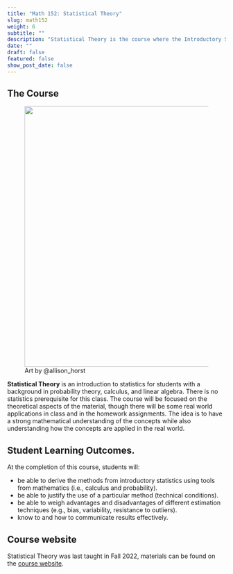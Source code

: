 ```yaml
---
title: "Math 152: Statistical Theory"
slug: math152
weight: 6
subtitle: ""
description: "Statistical Theory is the course where the Introductory Statistics concepts are developed using first principles, probability theory, calculus, and linear algebra. Optimality of procedures is derived and discussed:  which measure of 'best' should be used to evaluate a method?"
date: ""
draft: false
featured: false
show_post_date: false
---
```


## The Course

<figure>
<img src="rey_featured.png" align="right" width = "600">
<figcaption>Art by @allison_horst</figcaption>
</figure>


**Statistical Theory** is an introduction to statistics for students with a background in probability theory, calculus, and linear algebra.  There is no statistics prerequisite for this class. The course will be focused on the theoretical aspects of the material, though there will be some real world applications in class and in the homework assignments. The idea is to have a strong mathematical understanding of the concepts while also understanding how the concepts are applied in the real world.

## Student Learning Outcomes.
At the completion of this course, students will:

* be able to derive the methods from introductory statistics using tools from mathematics (i.e., calculus and probability).
* be able to justify the use of a particular method (technical conditions).
* be able to weigh advantages and disadvantages of different estimation techniques (e.g., bias, variability, resistance to outliers).
* know to and how to communicate results effectively.

## Course website

Statistical Theory was last taught in Fall 2022, materials can be found on the <a href = "https://m152-stat-theory.netlify.app/" target = "_blank">course website</a>.
